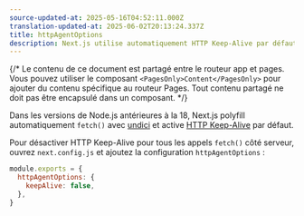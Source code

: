```yaml
---
source-updated-at: 2025-05-16T04:52:11.000Z
translation-updated-at: 2025-06-02T20:13:24.337Z
title: httpAgentOptions
description: Next.js utilise automatiquement HTTP Keep-Alive par défaut. Découvrez comment désactiver HTTP Keep-Alive ici.
---
```


{/* Le contenu de ce document est partagé entre le routeur app et pages. Vous pouvez utiliser le composant `<PagesOnly>Content</PagesOnly>` pour ajouter du contenu spécifique au routeur Pages. Tout contenu partagé ne doit pas être encapsulé dans un composant. */}

Dans les versions de Node.js antérieures à la 18, Next.js polyfill automatiquement `fetch()` avec [undici](/docs/architecture/supported-browsers#polyfills) et active [HTTP Keep-Alive](https://developer.mozilla.org/docs/Web/HTTP/Headers/Keep-Alive) par défaut.

Pour désactiver HTTP Keep-Alive pour tous les appels `fetch()` côté serveur, ouvrez `next.config.js` et ajoutez la configuration `httpAgentOptions` :

```js filename="next.config.js"
module.exports = {
  httpAgentOptions: {
    keepAlive: false,
  },
}
```